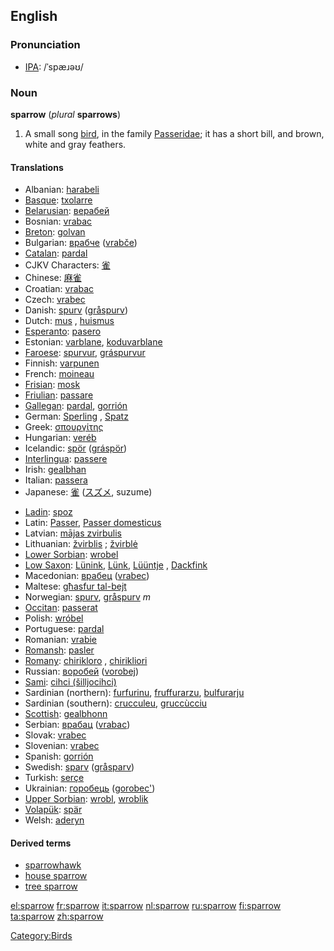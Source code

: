 {{Wikipedia}}
==English==

=== Pronunciation ===
*[[w:IPA|IPA]]: /ˈspæɹəʊ/

=== Noun ===
'''sparrow'''  (''plural'' '''sparrows''')
# A small song [[bird]], in the family [[Passeridae]]; it has a short bill, and brown, white and gray feathers.

====Translations====
{{top}}
*Albanian: [[harabeli]]
*[[Basque]]: [[txolarre]]
*[[Belarusian]]: [[верабей]]
*Bosnian: [[vrabac]] {{m}}
*[[Breton]]: [[golvan]]
*Bulgarian: [[врабче]] ([[vrabče]])
*[[Catalan]]: [[pardal]] {{m}}
*CJKV Characters: [[雀]]
*Chinese: [[麻雀]]
*Croatian: [[vrabac]]
*Czech: [[vrabec]]
*Danish: [[spurv]] ([[gråspurv]])
*Dutch: [[mus]] {{f}}, [[huismus]] {{f}}
*[[Esperanto]]: [[pasero]]
*Estonian: [[varblane]], [[koduvarblane]]
*[[Faroese]]: [[spurvur]], [[gráspurvur]]
*Finnish: [[varpunen]]
*French: [[moineau]] {{m}}
*[[Frisian]]: [[mosk]]
*[[Friulian]]: [[passare]]
*[[Gallegan]]: [[pardal]], [[gorrión]]
*German: [[Sperling]] {{m}}, [[Spatz]] {{m}}
*Greek: [[σπουργίτης]] '' ''
*Hungarian: [[veréb]]
*Icelandic: [[spör]] ([[gráspör]])
*[[Interlingua]]: [[passere]]
*Irish: [[gealbhan]]
*Italian: [[passera]] '' ''
*Japanese: [[雀]] ([[スズメ]], suzume)
{{mid}}
*[[Ladin]]: [[spoz]]
*Latin: [[Passer]], [[Passer domesticus]]
*Latvian: [[mājas zvirbulis]]
*Lithuanian: [[žvirblis]] {{m}}; [[žvirblė]] {{f}}
*[[Lower Sorbian]]: [[wrobel]]
*[[Low Saxon]]: [[Lünink]], [[Lünk]], [[Lüüntje]] {{m}}, [[Dackfink]] {{m}}
*Macedonian: [[врабец]] ([[vrabec]])
*Maltese: [[għasfur tal-bejt]]
*Norwegian: [[spurv]], [[gråspurv]] ''m''
*[[Occitan]]: [[passerat]]
*Polish: [[wróbel]]
*Portuguese: [[pardal]] {{m}}
*Romanian: [[vrabie]]
*[[Romansh]]: [[pasler]]
*[[Romany]]: [[chirikloro]] {{m}}, [[chirikliori]] {{f}}
*Russian: [[воробей]] ([[vorobej]])
*[[Sami]]: [[cihci (šilljocihci)]]
*Sardinian (northern): [[furfurinu]], [[fruffurarzu]], [[bulfurarju]] {{m}}
*Sardinian (southern): [[crucculeu]], [[gruccùcciu]] {{m}}
*[[Scottish]]: [[gealbhonn]]
*Serbian: [[врабац]] ([[vrabac]])
*Slovak: [[vrabec]]
*Slovenian: [[vrabec]] {{m}}
*Spanish: [[gorrión]] {{m}}
*Swedish: [[sparv]] ([[gråsparv]])
*Turkish: [[serçe]]
*Ukrainian: [[горобець]] ([[gorobec']])
*[[Upper Sorbian]]: [[wrobl]], [[wroblik]]
*[[Volapük]]: [[spär]]
*Welsh: [[aderyn]]
{{bottom}}

====Derived terms====
* [[sparrowhawk]]
* [[house sparrow]]
* [[tree sparrow]]

[[Category:Birds]]

[[el:sparrow]]
[[fr:sparrow]]
[[it:sparrow]]
[[nl:sparrow]]
[[ru:sparrow]]
[[fi:sparrow]]
[[ta:sparrow]]
[[zh:sparrow]]